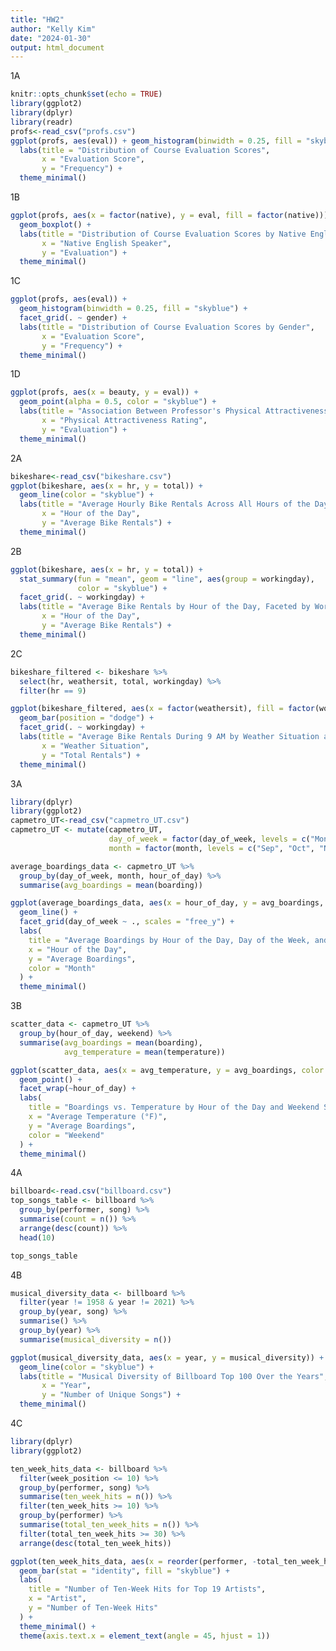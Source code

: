 ```yaml
---
title: "HW2"
author: "Kelly Kim"
date: "2024-01-30"
output: html_document
---
```


1A

```r
knitr::opts_chunk$set(echo = TRUE)
library(ggplot2)
library(dplyr)
library(readr)
profs<-read_csv("profs.csv")
ggplot(profs, aes(eval)) + geom_histogram(binwidth = 0.25, fill = "skyblue") +
  labs(title = "Distribution of Course Evaluation Scores",
       x = "Evaluation Score",
       y = "Frequency") +
  theme_minimal()
```

1B

```r
ggplot(profs, aes(x = factor(native), y = eval, fill = factor(native))) +
  geom_boxplot() +
  labs(title = "Distribution of Course Evaluation Scores by Native English Speaker Status",
       x = "Native English Speaker",
       y = "Evaluation") +
  theme_minimal()
```

1C

```r
ggplot(profs, aes(eval)) +
  geom_histogram(binwidth = 0.25, fill = "skyblue") +
  facet_grid(. ~ gender) +
  labs(title = "Distribution of Course Evaluation Scores by Gender",
       x = "Evaluation Score",
       y = "Frequency") +
  theme_minimal()

```

1D

```r
ggplot(profs, aes(x = beauty, y = eval)) +
  geom_point(alpha = 0.5, color = "skyblue") +
  labs(title = "Association Between Professor's Physical Attractiveness and Course Evaluations",
       x = "Physical Attractiveness Rating",
       y = "Evaluation") +
  theme_minimal()
```

2A

```r
bikeshare<-read_csv("bikeshare.csv")
ggplot(bikeshare, aes(x = hr, y = total)) +
  geom_line(color = "skyblue") +
  labs(title = "Average Hourly Bike Rentals Across All Hours of the Day",
       x = "Hour of the Day",
       y = "Average Bike Rentals") +
  theme_minimal()
```

2B

```r
ggplot(bikeshare, aes(x = hr, y = total)) +
  stat_summary(fun = "mean", geom = "line", aes(group = workingday),
               color = "skyblue") +
  facet_grid(. ~ workingday) +
  labs(title = "Average Bike Rentals by Hour of the Day, Faceted by Working Day",
       x = "Hour of the Day",
       y = "Average Bike Rentals") +
  theme_minimal()
```

2C

```r
bikeshare_filtered <- bikeshare %>%
  select(hr, weathersit, total, workingday) %>%
  filter(hr == 9)

ggplot(bikeshare_filtered, aes(x = factor(weathersit), fill = factor(workingday))) +
  geom_bar(position = "dodge") +
  facet_grid(. ~ workingday) +
  labs(title = "Average Bike Rentals During 9 AM by Weather Situation and Working Day",
       x = "Weather Situation",
       y = "Total Rentals") +
  theme_minimal()
```

3A

```r
library(dplyr)
library(ggplot2)
capmetro_UT<-read_csv("capmetro_UT.csv")
capmetro_UT <- mutate(capmetro_UT,
                      day_of_week = factor(day_of_week, levels = c("Mon", "Tue", "Wed", "Thu", "Fri", "Sat", "Sun")),
                      month = factor(month, levels = c("Sep", "Oct", "Nov")))

average_boardings_data <- capmetro_UT %>%
  group_by(day_of_week, month, hour_of_day) %>%
  summarise(avg_boardings = mean(boarding))

ggplot(average_boardings_data, aes(x = hour_of_day, y = avg_boardings, color = month)) +
  geom_line() +
  facet_grid(day_of_week ~ ., scales = "free_y") +
  labs(
    title = "Average Boardings by Hour of the Day, Day of the Week, and Month",
    x = "Hour of the Day",
    y = "Average Boardings",
    color = "Month"
  ) +
  theme_minimal()
```

3B

```r
scatter_data <- capmetro_UT %>%
  group_by(hour_of_day, weekend) %>%
  summarise(avg_boardings = mean(boarding),
            avg_temperature = mean(temperature))

ggplot(scatter_data, aes(x = avg_temperature, y = avg_boardings, color = weekend)) +
  geom_point() +
  facet_wrap(~hour_of_day) +
  labs(
    title = "Boardings vs. Temperature by Hour of the Day and Weekend Status",
    x = "Average Temperature (°F)",
    y = "Average Boardings",
    color = "Weekend"
  ) +
  theme_minimal()
```

4A

```r
billboard<-read.csv("billboard.csv")
top_songs_table <- billboard %>%
  group_by(performer, song) %>%
  summarise(count = n()) %>%
  arrange(desc(count)) %>%
  head(10)

top_songs_table
```

4B

```r
musical_diversity_data <- billboard %>%
  filter(year != 1958 & year != 2021) %>%  
  group_by(year, song) %>%
  summarise() %>%
  group_by(year) %>%
  summarise(musical_diversity = n())

ggplot(musical_diversity_data, aes(x = year, y = musical_diversity)) +
  geom_line(color = "skyblue") +
  labs(title = "Musical Diversity of Billboard Top 100 Over the Years",
       x = "Year",
       y = "Number of Unique Songs") +
  theme_minimal()
```

4C


```r
library(dplyr)
library(ggplot2)

ten_week_hits_data <- billboard %>%
  filter(week_position <= 10) %>%
  group_by(performer, song) %>%
  summarise(ten_week_hits = n()) %>%
  filter(ten_week_hits >= 10) %>%
  group_by(performer) %>%
  summarise(total_ten_week_hits = n()) %>%
  filter(total_ten_week_hits >= 30) %>%
  arrange(desc(total_ten_week_hits))

ggplot(ten_week_hits_data, aes(x = reorder(performer, -total_ten_week_hits), y = total_ten_week_hits)) +
  geom_bar(stat = "identity", fill = "skyblue") +
  labs(
    title = "Number of Ten-Week Hits for Top 19 Artists",
    x = "Artist",
    y = "Number of Ten-Week Hits"
  ) +
  theme_minimal() +
  theme(axis.text.x = element_text(angle = 45, hjust = 1))


```


